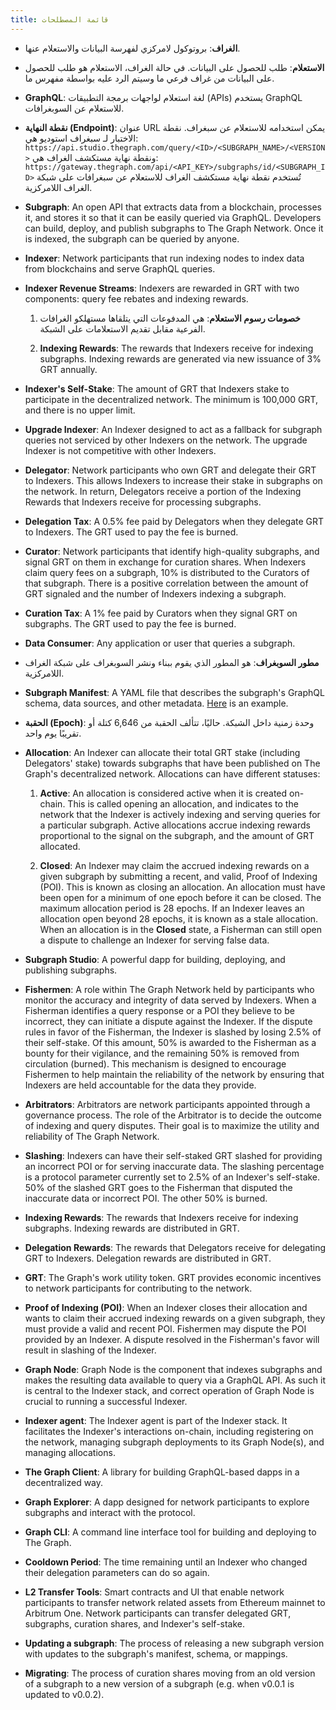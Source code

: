 ```yaml
---
title: قائمة المصطلحات
---
```


- **الغراف**: بروتوكول لامركزي لفهرسة البيانات والاستعلام عنها.

- **الاستعلام**: طلب للحصول على البيانات. في حالة الغراف، الاستعلام هو طلب للحصول على البيانات من غراف فرعي ما وسيتم الرد عليه بواسطة مفهرس ما.

- **GraphQL**: لغة استعلام لواجهات برمجة التطبيقات (APIs) يستخدم GraphQL للاستعلام عن السوبغرافات.

- **نقطة النهاية (Endpoint)**: عنوان URL يمكن استخدامه للاستعلام عن سبغراف. نقطة الاختبار لـ سبغراف استوديو هي: `https://api.studio.thegraph.com/query/<ID>/<SUBGRAPH_NAME>/<VERSION>` ونقطة نهاية مستكشف الغراف هي: `https://gateway.thegraph.com/api/<API_KEY>/subgraphs/id/<SUBGRAPH_ID>` تُستخدم نقطة نهاية مستكشف الغراف للاستعلام عن سبغرافات على شبكة الغراف اللامركزية.

- **Subgraph**: An open API that extracts data from a blockchain, processes it, and stores it so that it can be easily queried via GraphQL. Developers can build, deploy, and publish subgraphs to The Graph Network. Once it is indexed, the subgraph can be queried by anyone.

- **Indexer**: Network participants that run indexing nodes to index data from blockchains and serve GraphQL queries.

- **Indexer Revenue Streams**: Indexers are rewarded in GRT with two components: query fee rebates and indexing rewards.

  1. **خصومات رسوم الاستعلام**: هي المدفوعات التي يتلقاها مستهلكو الغرافات الفرعية مقابل تقديم الاستعلامات على الشبكة.

  2. **Indexing Rewards**: The rewards that Indexers receive for indexing subgraphs. Indexing rewards are generated via new issuance of 3% GRT annually.

- **Indexer's Self-Stake**: The amount of GRT that Indexers stake to participate in the decentralized network. The minimum is 100,000 GRT, and there is no upper limit.

- **Upgrade Indexer**: An Indexer designed to act as a fallback for subgraph queries not serviced by other Indexers on the network. The upgrade Indexer is not competitive with other Indexers.

- **Delegator**: Network participants who own GRT and delegate their GRT to Indexers. This allows Indexers to increase their stake in subgraphs on the network. In return, Delegators receive a portion of the Indexing Rewards that Indexers receive for processing subgraphs.

- **Delegation Tax**: A 0.5% fee paid by Delegators when they delegate GRT to Indexers. The GRT used to pay the fee is burned.

- **Curator**: Network participants that identify high-quality subgraphs, and signal GRT on them in exchange for curation shares. When Indexers claim query fees on a subgraph, 10% is distributed to the Curators of that subgraph. There is a positive correlation between the amount of GRT signaled and the number of Indexers indexing a subgraph.

- **Curation Tax**: A 1% fee paid by Curators when they signal GRT on subgraphs. The GRT used to pay the fee is burned.

- **Data Consumer**: Any application or user that queries a subgraph.

- **مطور السوبغراف**: هو المطور الذي يقوم ببناء ونشر السوبغراف على شبكة الغراف اللامركزية.

- **Subgraph Manifest**: A YAML file that describes the subgraph's GraphQL schema, data sources, and other metadata. [Here](https://github.com/graphprotocol/example-subgraph/blob/master/subgraph.yaml) is an example.

- **الحقبة (Epoch)**: وحدة زمنية داخل الشبكة. حاليًا، تتألف الحقبة من 6,646 كتلة أو تقريبًا يوم واحد.

- **Allocation**: An Indexer can allocate their total GRT stake (including Delegators' stake) towards subgraphs that have been published on The Graph's decentralized network. Allocations can have different statuses:

  1. **Active**: An allocation is considered active when it is created on-chain. This is called opening an allocation, and indicates to the network that the Indexer is actively indexing and serving queries for a particular subgraph. Active allocations accrue indexing rewards proportional to the signal on the subgraph, and the amount of GRT allocated.

  2. **Closed**: An Indexer may claim the accrued indexing rewards on a given subgraph by submitting a recent, and valid, Proof of Indexing (POI). This is known as closing an allocation. An allocation must have been open for a minimum of one epoch before it can be closed. The maximum allocation period is 28 epochs. If an Indexer leaves an allocation open beyond 28 epochs, it is known as a stale allocation. When an allocation is in the **Closed** state, a Fisherman can still open a dispute to challenge an Indexer for serving false data.

- **Subgraph Studio**: A powerful dapp for building, deploying, and publishing subgraphs.

- **Fishermen**: A role within The Graph Network held by participants who monitor the accuracy and integrity of data served by Indexers. When a Fisherman identifies a query response or a POI they believe to be incorrect, they can initiate a dispute against the Indexer. If the dispute rules in favor of the Fisherman, the Indexer is slashed by losing 2.5% of their self-stake. Of this amount, 50% is awarded to the Fisherman as a bounty for their vigilance, and the remaining 50% is removed from circulation (burned). This mechanism is designed to encourage Fishermen to help maintain the reliability of the network by ensuring that Indexers are held accountable for the data they provide.

- **Arbitrators**: Arbitrators are network participants appointed through a governance process. The role of the Arbitrator is to decide the outcome of indexing and query disputes. Their goal is to maximize the utility and reliability of The Graph Network.

- **Slashing**: Indexers can have their self-staked GRT slashed for providing an incorrect POI or for serving inaccurate data. The slashing percentage is a protocol parameter currently set to 2.5% of an Indexer's self-stake. 50% of the slashed GRT goes to the Fisherman that disputed the inaccurate data or incorrect POI. The other 50% is burned.

- **Indexing Rewards**: The rewards that Indexers receive for indexing subgraphs. Indexing rewards are distributed in GRT.

- **Delegation Rewards**: The rewards that Delegators receive for delegating GRT to Indexers. Delegation rewards are distributed in GRT.

- **GRT**: The Graph's work utility token. GRT provides economic incentives to network participants for contributing to the network.

- **Proof of Indexing (POI)**: When an Indexer closes their allocation and wants to claim their accrued indexing rewards on a given subgraph, they must provide a valid and recent POI. Fishermen may dispute the POI provided by an Indexer. A dispute resolved in the Fisherman's favor will result in slashing of the Indexer.

- **Graph Node**: Graph Node is the component that indexes subgraphs and makes the resulting data available to query via a GraphQL API. As such it is central to the Indexer stack, and correct operation of Graph Node is crucial to running a successful Indexer.

- **Indexer agent**: The Indexer agent is part of the Indexer stack. It facilitates the Indexer's interactions on-chain, including registering on the network, managing subgraph deployments to its Graph Node(s), and managing allocations.

- **The Graph Client**: A library for building GraphQL-based dapps in a decentralized way.

- **Graph Explorer**: A dapp designed for network participants to explore subgraphs and interact with the protocol.

- **Graph CLI**: A command line interface tool for building and deploying to The Graph.

- **Cooldown Period**: The time remaining until an Indexer who changed their delegation parameters can do so again.

- **L2 Transfer Tools**: Smart contracts and UI that enable network participants to transfer network related assets from Ethereum mainnet to Arbitrum One. Network participants can transfer delegated GRT, subgraphs, curation shares, and Indexer's self-stake.

- **Updating a subgraph**: The process of releasing a new subgraph version with updates to the subgraph's manifest, schema, or mappings.

- **Migrating**: The process of curation shares moving from an old version of a subgraph to a new version of a subgraph (e.g. when v0.0.1 is updated to v0.0.2).
